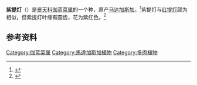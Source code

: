 {{Expand language|1=de|time=2020-09-22T18:03:05+00:00}}
{{not|独叶草}}
{{Speciesbox
| image = Kitchingia uniflora 135-8286.jpg
| taxon = Kalanchoe uniflora
| authority = (Stapf) Raym.-Hamet
}}

'''紫提灯'''（{{lang-xm|Kalanchoe uniflora}}）是[[景天科|景天科]][[伽蓝菜属|伽蓝菜属]]的一个种，原产[[马达加斯加|马达加斯加]]。<ref>{{Cite web|title=''Kalanchoe uniflora'' (Stapf) Raym.-Hamet|url=http://powo.science.kew.org/taxon/urn:lsid:ipni.org:names:274508-1|accessdate=2020-09-22|author=|date=|format=|work=Plants of the World Online|publisher=Kew Science|language=en}}</ref>紫提灯与[[红提灯|红提灯]]颇为相似，但紫提灯叶缘有圆齿，花为紫红色。<ref>{{Cite book|url=https://books.google.com/books?id=n2fHDGuqz6wC&pg=PA30|last2=Knees|date=2011-08-11|isbn=978-0-521-76155-0|language=en|first=James|last=Cullen|first2=Sabina G.|publisher=Cambridge University Press|last3=Cubey|first3=H. Suzanne|first4=J. M. H.|last4=Shaw|title=The European Garden Flora Flowering Plants: A Manual for the Identification of Plants Cultivated in Europe, Both Out-of-Doors and Under Glass|year=|location=Cambridge, UK|pages=|page=30}}</ref>

== 参考资料 ==
{{reflist}}
{{Taxonbar|from=Q1562048}}

[[Category:伽蓝菜属|Category:伽蓝菜属]]
[[Category:馬達加斯加植物|Category:馬達加斯加植物]]
[[Category:多肉植物|Category:多肉植物]]


{{plant-stub}}